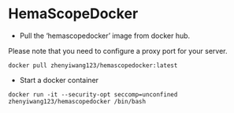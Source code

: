 # HemaScopeDocker

- Pull the 'hemascopedocker' image from docker hub.

Please note that you need to configure a proxy port for your server.

```shell
docker pull zhenyiwang123/hemascopedocker:latest
```

- Start a docker container

```shell
docker run -it --security-opt seccomp=unconfined zhenyiwang123/hemascopedocker /bin/bash
```